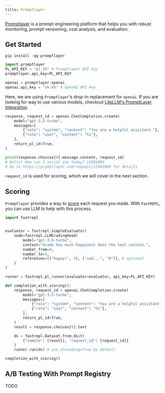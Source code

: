 ```yaml
---
title: Promptlayer
---
```


[Promptlayer](https://promptlayer.com/home) is a prompt engineering platform that helps you with robust monitoring, prompt versioning, cost analysis, and evaluation.

## Get Started

```
pip install -qq promptlayer
```

```python
import promptlayer
PL_API_KEY = "pl_XX" # Promptlayer API key
promptlayer.api_key=PL_API_KEY

openai = promptlayer.openai
openai.api_key = "sk-XX" # OpenAI API key
```

Here, we are using `Promptlayer`'s drop-in replacement for `openai`. If you are looking for way to use various models, checkout [LiteLLM's PromptLayer Integration](https://docs.litellm.ai/docs/observability/promptlayer_integration).

```python
response, request_id = openai.ChatCompletion.create(
    model="gpt-3.5-turbo",
    messages=[
        {"role": "system", "content": "You are a helpful assistant."},
        {"role": "user", "content": "hi"},
    ],
    return_pl_id=True,
)

print(response.choices[0].message.content, request_id)
# Hello! How can I assist you today? 12982004
# Go to https://promptlayer.com/request/12982004 for details
```

`request_id` is used for scoring, which we will cover in the next section.

## Scoring
`Promptlayer` provides a way to [score](https://docs.promptlayer.com/why-promptlayer/evaluation-and-ranking#scoring) each request you made.
With `FastREPL`, you can use LLM to help with this process.

```python
import fastrepl


evaluator = fastrepl.SimpleEvaluator(
    node=fastrepl.LLMGradingHead(
        model="gpt-3.5-turbo",
        context="Grade how much happiness does the text contain.",
        number_from=0,
        number_to=5,
        references=[("happy!", 5), ("sad...", "0")], # optional
    )
)

runner = fastrepl.pl_runner(evaluator=evaluator, api_key=PL_API_KEY)
```

```python
def completion_with_scoring():
    response, request_id = openai.ChatCompletion.create(
        model="gpt-3.5-turbo",
        messages=[
            {"role": "system", "content": "You are a helpful assistant."},
            {"role": "user", "content": "hi"},
        ],
        return_pl_id=True,
    )
    result = response.choices[0].text

    ds = fastrepl.Dataset.from_dict(
        {"sample": [result], "request_id": [request_id]}
    )
    runner.run(ds) # use_threading=True by default

completion_with_scoring()
```

## A/B Testing With Prompt Registry

TODO
